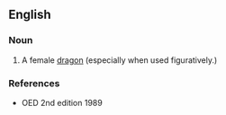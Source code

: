 ==English==

===Noun===
{{en-noun|es}}

# {{context|rare|lang=en}} A female [[dragon]] (especially when used figuratively.)

===References===
*OED 2nd edition 1989